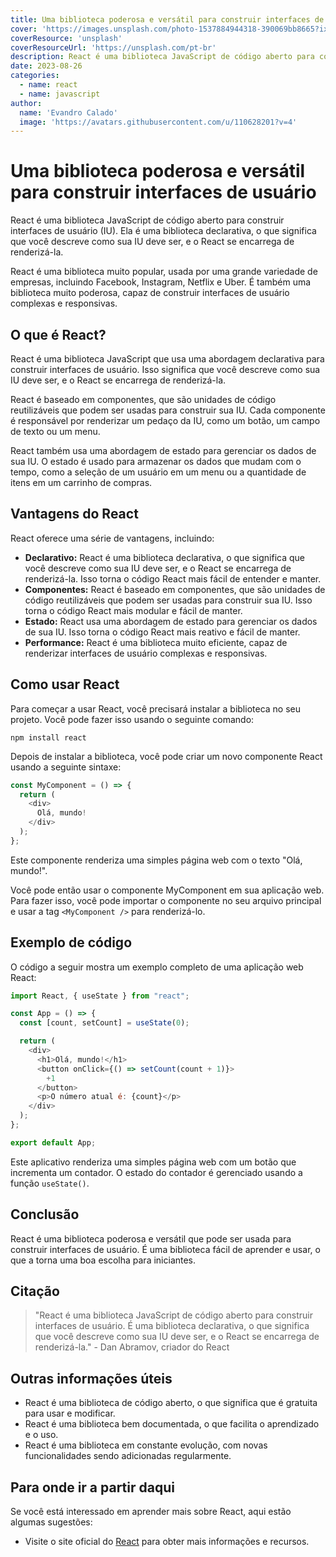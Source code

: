 ```yaml
---
title: Uma biblioteca poderosa e versátil para construir interfaces de usuário
cover: 'https://images.unsplash.com/photo-1537884944318-390069bb8665?ixlib=rb-4.0.3&ixid=M3wxMjA3fDB8MHxwaG90by1wYWdlfHx8fGVufDB8fHx8fA%3D%3D&auto=format&fit=crop&w=1170&q=80'
coverResource: 'unsplash'
coverResourceUrl: 'https://unsplash.com/pt-br'
description: React é uma biblioteca JavaScript de código aberto para construir interfaces de usuário (IU). Ela é uma biblioteca declarativa, o que significa que você descreve como sua IU deve ser, e o React se encarrega de renderizá-la.
date: 2023-08-26
categories:
  - name: react
  - name: javascript
author:
  name: 'Evandro Calado'
  image: 'https://avatars.githubusercontent.com/u/110628201?v=4'
---
```


# **Uma biblioteca poderosa e versátil para construir interfaces de usuário**

React é uma biblioteca JavaScript de código aberto para construir interfaces de
usuário (IU). Ela é uma biblioteca declarativa, o que significa que você
descreve como sua IU deve ser, e o React se encarrega de renderizá-la.

React é uma biblioteca muito popular, usada por uma grande variedade de
empresas, incluindo Facebook, Instagram, Netflix e Uber. É também uma biblioteca
muito poderosa, capaz de construir interfaces de usuário complexas e
responsivas.

## **O que é React?**

React é uma biblioteca JavaScript que usa uma abordagem declarativa para
construir interfaces de usuário. Isso significa que você descreve como sua IU
deve ser, e o React se encarrega de renderizá-la.

React é baseado em componentes, que são unidades de código reutilizáveis que
podem ser usadas para construir sua IU. Cada componente é responsável por
renderizar um pedaço da IU, como um botão, um campo de texto ou um menu.

React também usa uma abordagem de estado para gerenciar os dados de sua IU. O
estado é usado para armazenar os dados que mudam com o tempo, como a seleção de
um usuário em um menu ou a quantidade de itens em um carrinho de compras.

## **Vantagens do React**

React oferece uma série de vantagens, incluindo:

- **Declarativo:** React é uma biblioteca declarativa, o que significa que você
  descreve como sua IU deve ser, e o React se encarrega de renderizá-la. Isso
  torna o código React mais fácil de entender e manter.
- **Componentes:** React é baseado em componentes, que são unidades de código
  reutilizáveis que podem ser usadas para construir sua IU. Isso torna o código
  React mais modular e fácil de manter.
- **Estado:** React usa uma abordagem de estado para gerenciar os dados de sua
  IU. Isso torna o código React mais reativo e fácil de manter.
- **Performance:** React é uma biblioteca muito eficiente, capaz de renderizar
  interfaces de usuário complexas e responsivas.

## **Como usar React**

Para começar a usar React, você precisará instalar a biblioteca no seu projeto.
Você pode fazer isso usando o seguinte comando:

```
npm install react
```

Depois de instalar a biblioteca, você pode criar um novo componente React usando
a seguinte sintaxe:

```javascript
const MyComponent = () => {
  return (
    <div>
      Olá, mundo!
    </div>
  );
};
```

Este componente renderiza uma simples página web com o texto "Olá, mundo!".

Você pode então usar o componente MyComponent em sua aplicação web. Para fazer
isso, você pode importar o componente no seu arquivo principal e usar a tag
`<MyComponent />` para renderizá-lo.

## **Exemplo de código**

O código a seguir mostra um exemplo completo de uma aplicação web React:

```javascript
import React, { useState } from "react";

const App = () => {
  const [count, setCount] = useState(0);

  return (
    <div>
      <h1>Olá, mundo!</h1>
      <button onClick={() => setCount(count + 1)}>
        +1
      </button>
      <p>O número atual é: {count}</p>
    </div>
  );
};

export default App;
```

Este aplicativo renderiza uma simples página web com um botão que incrementa um
contador. O estado do contador é gerenciado usando a função `useState()`.

## **Conclusão**

React é uma biblioteca poderosa e versátil que pode ser usada para construir
interfaces de usuário. É uma biblioteca fácil de aprender e usar, o que a torna
uma boa escolha para iniciantes.

## **Citação**

> "React é uma biblioteca JavaScript de código aberto para construir interfaces
> de usuário. É uma biblioteca declarativa, o que significa que você descreve
> como sua IU deve ser, e o React se encarrega de renderizá-la." - Dan Abramov,
> criador do React

## **Outras informações úteis**

- React é uma biblioteca de código aberto, o que significa que é gratuita para
  usar e modificar.
- React é uma biblioteca bem documentada, o que facilita o aprendizado e o uso.
- React é uma biblioteca em constante evolução, com novas funcionalidades sendo
  adicionadas regularmente.

## **Para onde ir a partir daqui**

Se você está interessado em aprender mais sobre React, aqui estão algumas
sugestões:

- Visite o site oficial do [React](https://react.dev/) para obter mais
  informações e recursos.
